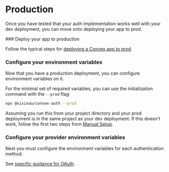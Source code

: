 
# Production

Once you have tested that your auth implementation works well with your dev
deployment, you can move onto deploying your app to prod.

<Steps>
### Deploy your app to production

Follow the typical steps for
[deploying a Convex app to prod](https://docs.convex.dev/production).

### Configure your environment variables

Now that you have a production deployment, you can configure environment
variables on it.

For the minimal set of required variables, you can use the initialization
command with the `--prod` flag:

```sh
npx @xixixao/convex-auth --prod
```

Assuming you run this from your project directory and your prod deployment is in
the same project as your dev deployment. If this doesn't work, follow the first
two steps from [Manual Setup](/setup/manual).

### Configure your provider environment variables

Next you must configure the environment variables for each authentication
method.

See [specific guidance for OAuth](/config/oauth#production-setup).

</Steps>
